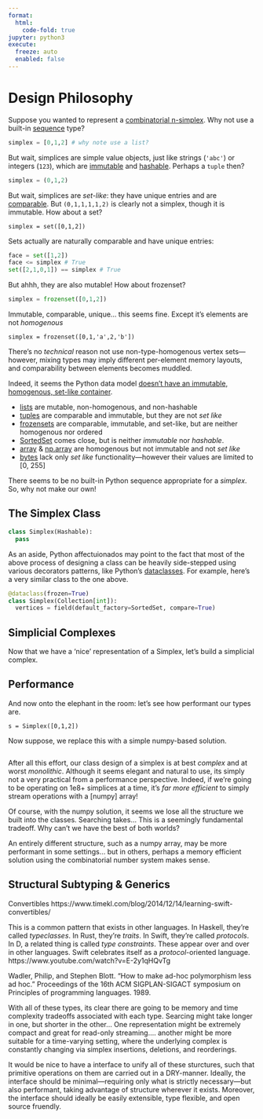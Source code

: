 ```yaml
---
format:
  html:
    code-fold: true
jupyter: python3
execute: 
  freeze: auto
  enabled: false
---
```


# Design Philosophy

Suppose you wanted to represent a [combinatorial n-simplex](https://en.wikipedia.org/wiki/Abstract_simplicial_complex). Why not use a built-in [sequence](https://docs.python.org/3/glossary.html#term-sequence) type?

```python
simplex = [0,1,2] # why note use a list? 
```

But wait, simplices are simple value objects, just like strings (`'abc'`) or integers (`123`), which are [immutable](https://docs.python.org/3/faq/design.html#why-are-python-strings-immutable) and [hashable](https://docs.python.org/3/library/collections.abc.html#collections.abc.Hashable). Perhaps a `tuple` then? 

```python
simplex = (0,1,2)
```

But wait, simplices are _set-like_: they have unique entries and are [comparable](https://portingguide.readthedocs.io/en/latest/comparisons.html). But `(0,1,1,1,1,2)` is clearly not a simplex, though it is immutable. How about a set?

```
simplex = set([0,1,2])
```

Sets actually are naturally comparable and have unique entries: 

```python
face = set([1,2])
face <= simplex # True
set([2,1,0,1]) == simplex # True 
```

But ahhh, they are also mutable! How about frozenset? 

```python
simplex = frozenset([0,1,2])
```

Immutable, comparable, unique... this seems fine. Except it's elements are not _homogenous_ 

```
simplex = frozenset([0,1,'a',2,'b'])
```

There's no *technical* reason not use non-type-homogenous vertex sets---however, mixing types may imply different per-element memory layouts, and comparability between elements becomes muddled. 

Indeed, it seems the Python data model [doesn't have an immutable, homogenous, set-like container](https://stackoverflow.com/questions/66874287/python-data-model-type-protocols-magic-methods). 

- [lists](https://docs.python.org/3/library/stdtypes.html#lists) are mutable, non-homogenous, and non-hashable
- [tuples](https://docs.python.org/3/library/stdtypes.html#tuples) are comparable and immutable, but they are not _set like_
- [frozensets](https://docs.python.org/3/library/stdtypes.html#frozenset) are comparable, immutable, and set-like, but are neither homogenous nor ordered
- [SortedSet](https://grantjenks.com/docs/sortedcontainers/sortedset.html) comes close, but is neither _immutable_ nor _hashable_.
- [array](https://docs.python.org/3/library/array.html) & [np.array](https://numpy.org/doc/stable/reference/generated/numpy.array.html) are homogenous but not immutable and not _set like_
- [bytes](https://docs.python.org/3/library/stdtypes.html#bytes) lack only _set like_ functionality---however their values are limited to [0, 255]

There seems to be no built-in Python sequence appropriate for a _simplex_. So, why not make our own! 

## The Simplex Class

```python
class Simplex(Hashable):
  pass
```


As an aside, Python affectuionados may point to the fact that most of the above process of designing a class can be heavily side-stepped using various decorators patterns, like Python's [dataclasses](https://docs.python.org/3/library/dataclasses.html). For example, here's a very similar class to the one above. 

```python
@dataclass(frozen=True)
class Simplex(Collection[int]):
  vertices = field(default_factory=SortedSet, compare=True) 
```

## Simplicial Complexes 

Now that we have a 'nice' representation of a Simplex, let's build a simplicial complex. 

## Performance

And now onto the elephant in the room: let's see how performant our types are. 

```code-block

s = Simplex([0,1,2])

```

Now suppose, we replace this with a simple numpy-based solution. 

```code-block

```

After all this effort, our class design of a simplex is at best _complex_ and at worst _monolithic_. Although it seems elegant and natural to use, its simply not a very practical from a performance perspective. Indeed, if we're going to be operating on 1e8+ simplices at a time, it's _far more efficient_ to simply stream operations with a \[numpy\] array!

Of course, with the numpy solution, it seems we lose all the structure we built into the classes. Searching takes... This is a seemingly fundamental tradeoff. Why can't we have the best of both worlds?

An entirely different structure, such as a numpy array, may be more performant in some settings... but in others, perhaps a memory efficient solution using the combinatorial number system makes sense. 

## Structural Subtyping & Generics

Convertibles 
https://www.timekl.com/blog/2014/12/14/learning-swift-convertibles/

This is a common pattern that exists in other languages. In Haskell, they're called _typeclasses_. In Rust, they're _traits_. In Swift, they're called _protocols_. In D, a related thing is called _type constraints_. These appear over and over in other languages. Swift celebrates itself as a _protocol_-oriented language. 
https://www.youtube.com/watch?v=E-2y1qHQvTg

Wadler, Philip, and Stephen Blott. "How to make ad-hoc polymorphism less ad hoc." Proceedings of the 16th ACM SIGPLAN-SIGACT symposium on Principles of programming languages. 1989.

With all of these types, its clear there are going to be memory and time complexity tradeoffs associated with each type. Searcing might take longer in one, but shorter in the other... One representation might be extremely compact and great for read-only streaming.... another might be more suitable for a time-varying setting, where the underlying complex is constantly changing via simplex insertions, deletions, and reorderings. 

It would be nice to have a interface to unify all of these sturctures, such that primitive operations on them are carried out in a DRY-manner. Ideally, the interface should be minimal---requiring only what is strictly necessary---but also performant, taking advantage of structure wherever it exists. Moreover, the interface should ideally be easily extensible, type flexible, and open source fruendly. 